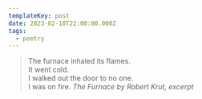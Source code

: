 ```yaml
---
templateKey: post
date: 2023-02-10T22:00:00.000Z
tags:
  - poetry
---
```

> The furnace inhaled its flames.<br/>
> It went cold.<br/>
> I walked out the door to no one.<br/>
> I was on fire.
> <cite><i>The Furnace</i> by Robert Krut, excerpt</cite>
